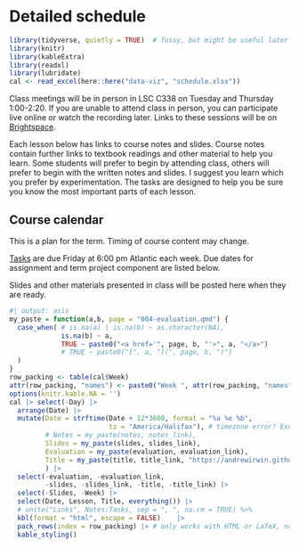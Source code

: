 # Detailed schedule {#outline .unnumbered}

```r
library(tidyverse, quietly = TRUE)  # fussy, but might be useful later on
library(knitr)
library(kableExtra)
library(readxl)
library(lubridate)
cal <- read_excel(here::here("data-viz", "schedule.xlsx"))
```

Class meetings will be in person in LSC C338 on Tuesday and Thursday 1:00-2:20. If you are unable to attend class in person, you can participate live online or watch the recording later. Links to these sessions will be on [Brightspace](https://dal.brightspace.com/d2l/le/content/232100/Home). 

Each lesson below has links to course notes and slides. Course notes contain further links to textbook readings and other material to help you learn. Some students will prefer to begin by attending class, others will prefer to begin with the written notes and slides. I suggest you learn which you prefer by experimentation. The tasks are designed to help you be sure you know the most important parts of each lesson.

## Course calendar {-}

This is a plan for the term. Timing of course content may change.

[Tasks](004-evaluation.qmd#tasks) are due Friday at 6:00 pm Atlantic each week. Due dates for assignment and term project component are listed below.

Slides and other materials presented in class will be posted here when they are ready.

```r
#| output: asis
my_paste = function(a,b, page = "004-evaluation.qmd") {
  case_when( # is.na(a) | is.na(b) ~ as.character(NA),
             is.na(b) ~ a, 
             TRUE ~ paste0("<a href='", page, b, "'>", a, "</a>")
             # TRUE ~ paste0("[", a, "](", page, b, ")")
  )
}
row_packing <- table(cal$Week)
attr(row_packing, "names") <- paste0("Week ", attr(row_packing, "names"))
options(knitr.kable.NA = '')
cal |> select(-Day) |>
  arrange(Date) |>
  mutate(Date = strftime(Date + 12*3600, format = "%a %e %b", 
                         tz = "America/Halifax"), # timezone error? Excel bug?
         # Notes = my_paste(notes, notes_link),
         Slides = my_paste(slides, slides_link),
         Evaluation = my_paste(evaluation, evaluation_link),
         Title = my_paste(title, title_link, "https://andrewirwin.github.io/data-viz-notes/")
         ) |>
  select(-evaluation, -evaluation_link,
         -slides, -slides_link, -title, -title_link) |>
  select(-Slides, -Week) |> 
  select(Date, Lesson, Title, everything()) |>
  # unite("Links", Notes:Tasks, sep = ", ", na.rm = TRUE) %>%
  kbl(format = "html", escape = FALSE)    |>
  pack_rows(index = row_packing) |> # only works with HTML or LaTeX, not with Markdown
  kable_styling() 
```

